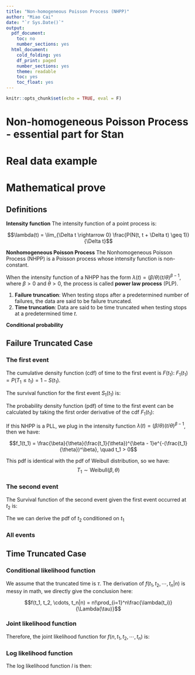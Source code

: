 ```yaml
---
title: "Non-homogeneous Poisson Process (NHPP)"
author: "Miao Cai"
date: "`r Sys.Date()`"
output:
  pdf_document:
    toc: no
    number_sections: yes
  html_document:
    cold_folding: yes
    df_print: paged
    number_sections: yes
    theme: readable
    toc: yes
    toc_float: yes
---
```


```r
knitr::opts_chunk$set(echo = TRUE, eval = F)
```


# Non-homogeneous Poisson Process - essential part for Stan



# Real data example


# Mathematical prove

## Definitions

**Intensity function** The intensity function of a point process is:

$$\lambda(t) = \lim_{\Delta t \rightarrow 0} \frac{P(N(t, t + \Delta t) \geq 1)}{\Delta t}$$


**Nonhomogeneous Poisson Process** The Nonhomogeneous Poisson Process (NHPP) is a Poisson process whose intensity function is non-constant.

When the intensity function of a NHPP has the form $\lambda(t) = (\beta / \theta)(t/\theta)^{\beta - 1}$, where $\beta > 0$ and $\theta > 0$, the process is called **power law process** (PLP).

1. **Failure truncation**: When testing stops after a predetermined number of failures, the data are said to be failure truncated.
2. **Time truncation**: Data are said to be time truncated when testing stops at a predetermined time $t$.

**Conditional probability**
\begin{align*}
P(A \cap B) & = P(A)P(B|A) \\
P(A \cap B \cap C) & = P(A)P(B|A)P(C|A \cap B)
\end{align*}

## Failure Truncated Case

### The first event

The cumulative density function (cdf) of time to the first event is $F(t_1)$: $F_1(t_1) = P(T_1 \leq t_1) = 1 - S(t_1)$.

The survival function for the first event $S_1(t_1)$ is:

\begin{align*}
S_1(t_1) & = P(T_1 > t_1) \\
 & = P(N(0, t_1) = 0) \quad N \text{is the number of events}\\
 & = e^{-\int_{0}^{t_1}\lambda_{u}du}(e^{-\int_{0}^{t_1}\lambda_{u}du})^0/0!\\
 & = e^{-\int_{0}^{t_1}\lambda_{u}du}
\end{align*}



The probability density function (pdf) of time to the first event can be calculated by taking the first order derivative of the cdf $F_1(t_1)$:

\begin{align*}
f_1(t_1) & = \frac{d}{dt_1}F_1(t_1)\\
& = \frac{d}{dt_1}[1 - S_1(t_1)] \\
& = - \frac{d}{dt_1}S_1(t_1)\\
& = - \frac{d}{dt_1}e^{-\int_{0}^{t_1}\lambda (u)du}\\
& = -(-\lambda_{t_1})e^{-\int_{0}^{t_1}\lambda (u)du}\\
& = \lambda (t_1)e^{-\int_{0}^{t_1}\lambda (u)du}
\end{align*}

If this NHPP is a PLL, we plug in the intensity function $\lambda(t) = (\beta / \theta)(t/\theta)^{\beta - 1}$, then we have:

$$f_1(t_1) = \frac{\beta}{\theta}(\frac{t_1}{\theta})^{\beta - 1}e^{-(\frac{t_1}{\theta})^\beta}, \quad t_1 > 0$$

This pdf is identical with the pdf of Weibull distribution, so we have:
$$T_1 \sim \text{Weibull}(\beta, \theta)$$


### The second event

The Survival function of the second event given the first event occurred at $t_2$ is:

\begin{align*}
S_2(t_2 | t_1) & = P(T_2 > t_2 | T_1 = t)\\
& = P(N(t_1, t_2) = 0|T_1 = t_1) \\
& = e^{-\int_{t_1}^{t_2}\lambda_{u}du}[\int_{t_1}^{t_2}\lambda_{u}du]^0/0!\\
& = e^{-\int_{t_1}^{t_2}\lambda_{u}du}
\end{align*}

The we can derive the pdf of $t_2$ conditioned on $t_1$

\begin{align*}
f(t_2|t_1) & = - \frac{d}{dt_2}S_2(t_2)\\
& = - \frac{d}{dt_2}e^{-\int_{t_1}^{t_2}\lambda(u)du}\\
& = \lambda(t_2)e^{-\int_{t_1}^{t_2}\lambda(u)du}\\
& = \frac{\beta}{\theta}(\frac{t_2}{\theta})^{\beta - 1}e^{-[(\frac{t_2}{\theta})^\beta - (\frac{t_1}{\theta})^\beta]}\\
& = \frac{\frac{\beta}{\theta}(\frac{t_2}{\theta})^{\beta - 1}e^{-(t_2/\theta)^\beta }}{e^{- (t_1/\theta)^\beta}}, \quad t_2 > t_1
\end{align*}


### All events

\begin{align*}
f(t_1, t_2, \cdots, t_n) & = f(t_1)f(t_2|t_1)f(t_3|t_1, t_2) \cdots f(t_n|t_1, t_2, \dots, t_{n - 1}) \\
& = \lambda (t_1)e^{-\int_{0}^{t_1} \dot \lambda (u)du}\lambda (t_2)e^{-\int_{t_1}^{t_2} \dot \lambda (u)du}\cdots\lambda (t_n)e^{-\int_{t_{n-1}}^{t_n}\lambda (u)du}\\
& = \Big(\prod_{i=1}^n\lambda(t_i)\Big)e^{-\int_0^t\lambda(u)du}\\
& = \Big(\prod_{i=1}^n\frac{\beta}{\theta}(\frac{t_i}{\theta})^{\beta - 1}\Big)e^{-(t_n/\theta)^\beta}, \quad t_1 < t_2 < \cdots < t_n
\end{align*}


## Time Truncated Case

### Conditional likelihood function

We assume that the truncated time is $\tau$. The derivation of $f(t_1, t_2, \cdots, t_n|n)$ is messy in math, we directly give the conclusion here:

$$f(t_1, t_2, \cdots, t_n|n) = n!\prod_{i=1}^n\frac{\lambda(t_i)}{\Lambda(\tau)}$$

### Joint likelihood function

Therefore, the joint likelihood function for $f(n, t_1, t_2, \cdots, t_n)$ is:

\begin{align*}
f(n, t_1, t_2, \cdots, t_n) & = f(n)f(t_1, t_2, \cdots, t_n|n)\\
& = \frac{e^{-\int_0^\tau \lambda(u)du}[\int_0^\tau \lambda(u)du]^n}{n!}n!\frac{\prod_{i=1}^n\lambda(t_i)}{[\Lambda(\tau)]^n}\\
& = \Big(\prod_{i=1}^n\lambda(t_i) \Big)e^{-\int_0^\tau \lambda(u)du}\\
& = \Big(\prod_{i=1}^n\frac{\beta}{\theta}(\frac{t_i}{\theta})^{\beta - 1} \Big)e^{-(\tau/\theta)^\beta},\\ 
n & = 0, 1, 2, \cdots, \quad  0 < t_1 < t_2 < \cdots < t_n
\end{align*}

### Log likelihood function

The log likelihood function $l$ is then:

\begin{align*}
l & = \log \Big(\prod_{i=1}^n\frac{\beta}{\theta}(\frac{t_i}{\theta})^{\beta - 1}\Big)e^{-(\tau/\theta)^\beta}\\
& = \sum_{i=1}^n\log\Big(\frac{\beta}{\theta}(\frac{t_i}{\theta})^{\beta - 1}\Big) - (\frac{\tau}{\theta})^\beta\\
& = n\log\beta - n\beta\log\theta + (\beta - 1)\sum_{i=1}^n\log t_i - (\frac{\tau}{\theta})^\beta
\end{align*}
